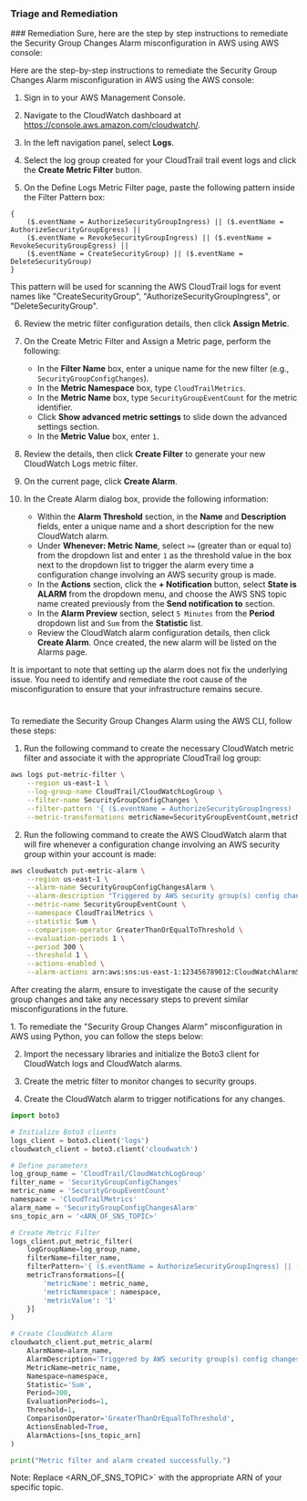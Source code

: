 ### Triage and Remediation

<Tabs>
<Tab title='Remediation'>
### Remediation

<AccordionGroup>
<Accordion title='Using Console' defaultOpen='true'>
Sure, here are the step by step instructions to remediate the Security Group Changes Alarm misconfiguration in AWS using AWS console:

Here are the step-by-step instructions to remediate the Security Group Changes Alarm misconfiguration in AWS using the AWS console:

1. Sign in to your AWS Management Console.

2. Navigate to the CloudWatch dashboard at https://console.aws.amazon.com/cloudwatch/.

3. In the left navigation panel, select **Logs**.

4. Select the log group created for your CloudTrail trail event logs and click the **Create Metric Filter** button.

5. On the Define Logs Metric Filter page, paste the following pattern inside the Filter Pattern box:

```
{
    ($.eventName = AuthorizeSecurityGroupIngress) || ($.eventName = AuthorizeSecurityGroupEgress) ||
    ($.eventName = RevokeSecurityGroupIngress) || ($.eventName = RevokeSecurityGroupEgress) ||
    ($.eventName = CreateSecurityGroup) || ($.eventName = DeleteSecurityGroup)
}
```

This pattern will be used for scanning the AWS CloudTrail logs for event names like "CreateSecurityGroup", "AuthorizeSecurityGroupIngress", or "DeleteSecurityGroup".

6. Review the metric filter configuration details, then click **Assign Metric**.

7. On the Create Metric Filter and Assign a Metric page, perform the following:

   - In the **Filter Name** box, enter a unique name for the new filter (e.g., `SecurityGroupConfigChanges`).
   - In the **Metric Namespace** box, type `CloudTrailMetrics`.
   - In the **Metric Name** box, type `SecurityGroupEventCount` for the metric identifier.
   - Click **Show advanced metric settings** to slide down the advanced settings section.
   - In the **Metric Value** box, enter `1`.

8. Review the details, then click **Create Filter** to generate your new CloudWatch Logs metric filter.

9. On the current page, click **Create Alarm**.

10. In the Create Alarm dialog box, provide the following information:
    - Within the **Alarm Threshold** section, in the **Name** and **Description** fields, enter a unique name and a short description for the new CloudWatch alarm.
    - Under **Whenever: Metric Name**, select `>=` (greater than or equal to) from the dropdown list and enter `1` as the threshold value in the box next to the dropdown list to trigger the alarm every time a configuration change involving an AWS security group is made.
    - In the **Actions** section, click the **+ Notification** button, select **State is ALARM** from the dropdown menu, and choose the AWS SNS topic name created previously from the **Send notification to** section.
    - In the **Alarm Preview** section, select `5 Minutes` from the **Period** dropdown list and `Sum` from the **Statistic** list.
    - Review the CloudWatch alarm configuration details, then click **Create Alarm**. Once created, the new alarm will be listed on the Alarms page.

It is important to note that setting up the alarm does not fix the underlying issue. You need to identify and remediate the root cause of the misconfiguration to ensure that your infrastructure remains secure.

#

</Accordion>

<Accordion title='Using CLI'>
To remediate the Security Group Changes Alarm using the AWS CLI, follow these steps:

1. Run the following command to create the necessary CloudWatch metric filter and associate it with the appropriate CloudTrail log group:

```bash
aws logs put-metric-filter \
    --region us-east-1 \
    --log-group-name CloudTrail/CloudWatchLogGroup \
    --filter-name SecurityGroupConfigChanges \
    --filter-pattern '{ ($.eventName = AuthorizeSecurityGroupIngress) || ($.eventName = AuthorizeSecurityGroupEgress) || ($.eventName = RevokeSecurityGroupIngress) || ($.eventName = RevokeSecurityGroupEgress) || ($.eventName = CreateSecurityGroup) || ($.eventName = DeleteSecurityGroup) }' \
    --metric-transformations metricName=SecurityGroupEventCount,metricNamespace=CloudTrailMetrics,metricValue=1
```

2. Run the following command to create the AWS CloudWatch alarm that will fire whenever a configuration change involving an AWS security group within your account is made:

```bash
aws cloudwatch put-metric-alarm \
    --region us-east-1 \
    --alarm-name SecurityGroupConfigChangesAlarm \
    --alarm-description "Triggered by AWS security group(s) config changes." \
    --metric-name SecurityGroupEventCount \
    --namespace CloudTrailMetrics \
    --statistic Sum \
    --comparison-operator GreaterThanOrEqualToThreshold \
    --evaluation-periods 1 \
    --period 300 \
    --threshold 1 \
    --actions-enabled \
    --alarm-actions arn:aws:sns:us-east-1:123456789012:CloudWatchAlarmSNSTopic
```

After creating the alarm, ensure to investigate the cause of the security group changes and take any necessary steps to prevent similar misconfigurations in the future.

</Accordion>

<Accordion title='Using Python'>
1. To remediate the "Security Group Changes Alarm" misconfiguration in AWS using Python, you can follow the steps below:

2. Import the necessary libraries and initialize the Boto3 client for CloudWatch logs and CloudWatch alarms.

3. Create the metric filter to monitor changes to security groups.

4. Create the CloudWatch alarm to trigger notifications for any changes.

```python
import boto3

# Initialize Boto3 clients
logs_client = boto3.client('logs')
cloudwatch_client = boto3.client('cloudwatch')

# Define parameters
log_group_name = 'CloudTrail/CloudWatchLogGroup'
filter_name = 'SecurityGroupConfigChanges'
metric_name = 'SecurityGroupEventCount'
namespace = 'CloudTrailMetrics'
alarm_name = 'SecurityGroupConfigChangesAlarm'
sns_topic_arn = '<ARN_OF_SNS_TOPIC>'

# Create Metric Filter
logs_client.put_metric_filter(
    logGroupName=log_group_name,
    filterName=filter_name,
    filterPattern='{ ($.eventName = AuthorizeSecurityGroupIngress) || ($.eventName = AuthorizeSecurityGroupEgress) || ($.eventName = RevokeSecurityGroupIngress) || ($.eventName = RevokeSecurityGroupEgress) || ($.eventName = CreateSecurityGroup) || ($.eventName = DeleteSecurityGroup) }',
    metricTransformations=[{
        'metricName': metric_name,
        'metricNamespace': namespace,
        'metricValue': '1'
    }]
)

# Create CloudWatch Alarm
cloudwatch_client.put_metric_alarm(
    AlarmName=alarm_name,
    AlarmDescription='Triggered by AWS security group(s) config changes.',
    MetricName=metric_name,
    Namespace=namespace,
    Statistic='Sum',
    Period=300,
    EvaluationPeriods=1,
    Threshold=1,
    ComparisonOperator='GreaterThanOrEqualToThreshold',
    ActionsEnabled=True,
    AlarmActions=[sns_topic_arn]
)

print("Metric filter and alarm created successfully.")
```

Note: Replace <ARN_OF_SNS_TOPIC>` with the appropriate ARN of your specific topic.

</Accordion>

</AccordionGroup>
</Tab>
</Tabs>
